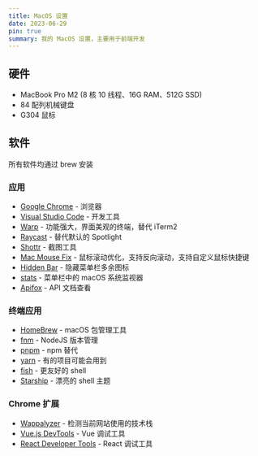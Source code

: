 ```yaml
---
title: MacOS 设置
date: 2023-06-29
pin: true
summary: 我的 MacOS 设置，主要用于前端开发
---
```


## 硬件

- MacBook Pro M2 (8 核 10 线程、16G RAM、512G SSD)
- 84 配列机械键盘
- G304 鼠标

## 软件

所有软件均通过 brew 安装

### 应用

- [Google Chrome](https://formulae.brew.sh/cask/google-chrome) - 浏览器
- [Visual Studio Code](https://formulae.brew.sh/cask/visual-studio-code) - 开发工具
- [Warp](https://formulae.brew.sh/cask/warp) - 功能强大，界面美观的终端，替代 iTerm2
- [Raycast](https://formulae.brew.sh/cask/raycast) - 替代默认的 Spotlight
- [Shottr](https://formulae.brew.sh/cask/shottr) - 截图工具
- [Mac Mouse Fix](https://formulae.brew.sh/cask/mouse-fix) - 鼠标滚动优化，支持反向滚动，支持自定义鼠标快捷键
- [Hidden Bar](https://github.com/dwarvesf/hidden/) - 隐藏菜单栏多余图标
- [stats](https://github.com/exelban/stats) - 菜单栏中的 macOS 系统监视器
- [Apifox](https://formulae.brew.sh/cask/apifox#default) - API 文档查看

### 终端应用

- [HomeBrew](https://brew.sh/) - macOS 包管理工具
- [fnm](https://github.com/Schniz/fnm) - NodeJS 版本管理
- [pnpm](https://github.com/pnpm/pnpm) - npm 替代
- [yarn](https://github.com/yarnpkg/berry) - 有的项目可能会用到
- [fish](https://github.com/fish-shell/fish-shell) - 更友好的 shell
- [Starship](https://starship.rs/) - 漂亮的 shell 主题

### Chrome 扩展

- [Wappalyzer](https://chrome.google.com/webstore/detail/wappalyzer-technology-pro/gppongmhjkpfnbhagpmjfkannfbllamg) - 检测当前网站使用的技术栈
- [Vue.js DevTools](https://chrome.google.com/webstore/detail/vuejs-devtools/nhdogjmejiglipccpnnnanhbledajbpd) - Vue 调试工具
- [React Developer Tools](https://chrome.google.com/webstore/detail/react-developer-tools/fmkadmapgofadopljbjfkapdkoienihi) - React 调试工具
